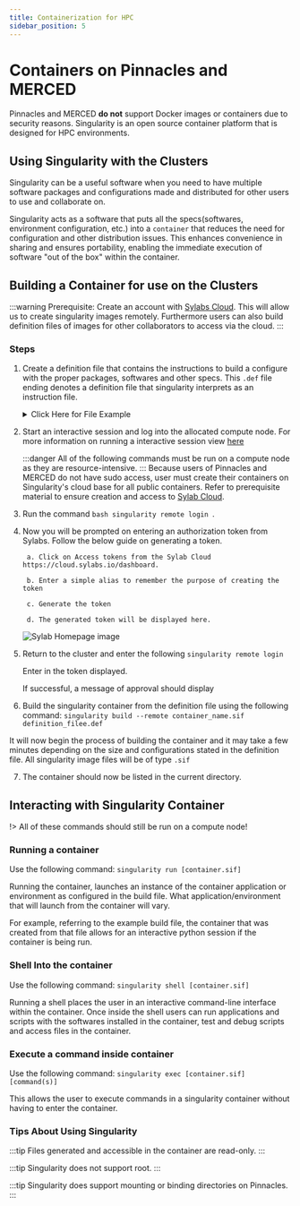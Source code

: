 ```yaml
---
title: Containerization for HPC
sidebar_position: 5
---
```


# Containers on Pinnacles and MERCED
Pinnacles and MERCED **do not** support Docker images or containers due to security reasons. 
Singularity is an open source container platform that is designed for HPC environments. 
## Using Singularity with the Clusters
Singularity can be a useful software when you need to have multiple software packages 
and configurations made and distributed for other users to use and collaborate on.

Singularity acts as a software that puts all the specs(softwares, 
environment configuration, etc.) into a `container` that reduces the need for 
configuration and other distribution issues. 
This enhances convenience in sharing and ensures portability, enabling the immediate 
execution of software "out of the box" within the container.

## Building a Container for use on the Clusters
:::warning
Prerequisite: Create an account with [Sylabs Cloud](cloud.sylabs.io). This will allow us to create singularity images remotely. Furthermore users can also build definition files of images for other collaborators to access via the cloud. 
:::
### Steps

1. Create a definition file that contains the instructions to build a configure with the proper packages, softwares and other specs. This `.def` file ending denotes a definition file that singularity interprets as an instruction file.

    <details>
        <summary> Click Here for File Example</summary>
        
        The script below downloads a lightweight version of python and allows for
         the execution of python commands in the container.
        ``` bash 
            Bootstrap: docker
            From: python:3.8-slim

            %post
                apt-get update && apt-get install -y \
                    build-essential \

                pip install --upgrade pip
                    pip install numpy pandas matplotlib scipy

            %environment
                export PATH=/usr/local/bin:$PATH


            %runscript
                exec python "$@"

        ``` 
        </details>
2. Start an interactive session and log into the allocated compute node. For more information on running a interactive session view [here](run_jupyter.md)

    :::danger
    All of the following commands must be run on a compute node as they are resource-intensive.
    :::
    Because users of Pinnacles and MERCED do not have sudo access, user must create their containers on Singularity's cloud base for all public containers. Refer to prerequisite material to ensure creation and access to [Sylab Cloud](https://cloud.sylabs.io/dashboard). 

3. Run the command ```bash singularity remote login ```. 

4. Now you will be prompted on entering an authorization token from Sylabs. Follow the below guide on generating a token. 
            
        a. Click on Access tokens from the Sylab Cloud https://cloud.sylabs.io/dashboard.

        b. Enter a simple alias to remember the purpose of creating the token

        c. Generate the token

        d. The generated token will be displayed here. 

    ![Sylab Homepage image](imgs/sylab2image.png "Sylab Homepage Image")

5. Return to the cluster and enter the following ```singularity remote login```
        
    Enter in the token displayed. 

    If successful, a message of approval should display

6. Build the singularity container from the definition file using the following command: `singularity build --remote container_name.sif definition_filee.def`

It will now begin the process of building the container and it may take a few minutes depending on the size and configurations stated in the definition file. All singularity image files will be of type `.sif`

7. The container should now be listed in the current directory.

## Interacting with Singularity Container

!> All of these commands should still be run on a compute node!

### Running a container

Use the following command: `singularity run [container.sif]`

Running the container, launches an instance of the container application or environment as configured in the build file. What application/environment that will launch from the container will vary. 

For example, referring to the example build file, the container that was created from that file allows for an interactive python session if the container is being run. 

### Shell Into the container 

Use the following command: `singularity shell [container.sif]`

Running a shell places the user in an interactive command-line interface within the container. Once inside the shell users can run applications and scripts with the softwares installed in the container, test and debug scripts and access files in the container. 


### Execute a command inside container

Use the following command: `singularity exec [container.sif] [command(s)]`

This allows the user to execute commands in a singularity container without having to enter the container. 
### Tips About Using Singularity

:::tip
Files generated and accessible in the container are read-only.
:::

:::tip
Singularity does not support root.
:::

:::tip
Singularity does support mounting or binding directories on Pinnacles. 
:::
